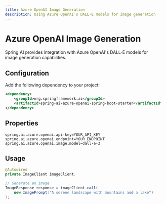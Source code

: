 ```yaml
---
title: Azure OpenAI Image Generation
description: Using Azure OpenAI's DALL-E models for image generation
---
```


# Azure OpenAI Image Generation

Spring AI provides integration with Azure OpenAI's DALL-E models for image generation capabilities.

## Configuration

Add the following dependency to your project:

```xml
<dependency>
    <groupId>org.springframework.ai</groupId>
    <artifactId>spring-ai-azure-openai-spring-boot-starter</artifactId>
</dependency>
```

## Properties

```properties
spring.ai.azure.openai.api-key=YOUR_API_KEY
spring.ai.azure.openai.endpoint=YOUR_ENDPOINT
spring.ai.azure.openai.image.model=dall-e-3
```

## Usage

```java
@Autowired
private ImageClient imageClient;

// Generate an image
ImageResponse response = imageClient.call(
    new ImagePrompt("A serene landscape with mountains and a lake")
);
``` 